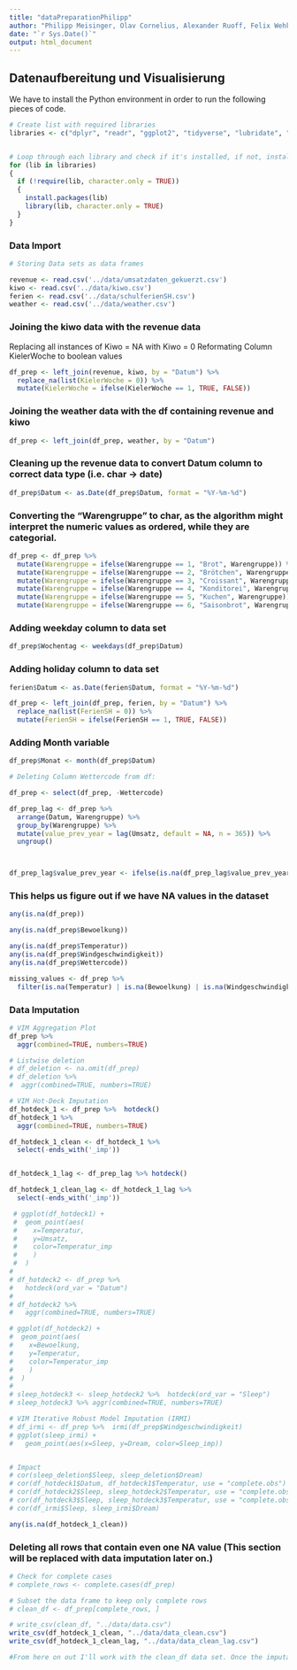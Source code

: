 ```yaml
---
title: "dataPreparationPhilipp"
author: "Philipp Meisinger, Olav Cornelius, Alexander Ruoff, Felix Wehkamp"
date: "`r Sys.Date()`"
output: html_document
---
```


## Datenaufbereitung und Visualisierung
We have to install the Python environment in order to run the following pieces of code.
```r
# Create list with required libraries
libraries <- c("dplyr", "readr", "ggplot2", "tidyverse", "lubridate", "VIM")


# Loop through each library and check if it's installed, if not, install it and then load it to include in this project
for (lib in libraries)
{
  if (!require(lib, character.only = TRUE))
  {
    install.packages(lib)
    library(lib, character.only = TRUE)
  }
}

```

### Data Import

```r
# Storing Data sets as data frames

revenue <- read.csv('../data/umsatzdaten_gekuerzt.csv')
kiwo <- read.csv('../data/kiwo.csv')
ferien <- read.csv('../data/schulferienSH.csv')
weather <- read.csv('../data/weather.csv')

```

### Joining the kiwo data with the revenue data

Replacing all instances of Kiwo = NA with Kiwo = 0 Reformating Column KielerWoche to boolean values

```r
df_prep <- left_join(revenue, kiwo, by = "Datum") %>%
  replace_na(list(KielerWoche = 0)) %>%
  mutate(KielerWoche = ifelse(KielerWoche == 1, TRUE, FALSE))

```

### Joining the weather data with the df containing revenue and kiwo

```r
df_prep <- left_join(df_prep, weather, by = "Datum")

```

### Cleaning up the revenue data to convert Datum column to correct data type (i.e. char -\> date)

```r
df_prep$Datum <- as.Date(df_prep$Datum, format = "%Y-%m-%d")
```

### Converting the "Warengruppe" to char, as the algorithm might interpret the numeric values as ordered, while they are categorial.

```r
df_prep <- df_prep %>%
  mutate(Warengruppe = ifelse(Warengruppe == 1, "Brot", Warengruppe)) %>%
  mutate(Warengruppe = ifelse(Warengruppe == 2, "Brötchen", Warengruppe)) %>%
  mutate(Warengruppe = ifelse(Warengruppe == 3, "Croissant", Warengruppe)) %>%
  mutate(Warengruppe = ifelse(Warengruppe == 4, "Konditorei", Warengruppe)) %>%
  mutate(Warengruppe = ifelse(Warengruppe == 5, "Kuchen", Warengruppe)) %>%
  mutate(Warengruppe = ifelse(Warengruppe == 6, "Saisonbrot", Warengruppe))
```

### Adding weekday column to data set

```r
df_prep$Wochentag <- weekdays(df_prep$Datum)
```

### Adding holiday column to data set

```r
ferien$Datum <- as.Date(ferien$Datum, format = "%Y-%m-%d")

df_prep <- left_join(df_prep, ferien, by = "Datum") %>%
  replace_na(list(FerienSH = 0)) %>%
  mutate(FerienSH = ifelse(FerienSH == 1, TRUE, FALSE))
```

### Adding Month variable
```r
df_prep$Monat <- month(df_prep$Datum)
```

```r
# Deleting Column Wettercode from df:

df_prep <- select(df_prep, -Wettercode)
```


```r

df_prep_lag <- df_prep %>%
  arrange(Datum, Warengruppe) %>%
  group_by(Warengruppe) %>%
  mutate(value_prev_year = lag(Umsatz, default = NA, n = 365)) %>%
  ungroup()



df_prep_lag$value_prev_year <- ifelse(is.na(df_prep_lag$value_prev_year), df_prep_lag$Umsatz, df_prep_lag$value_prev_year)


```


### This helps us figure out if we have NA values in the dataset

```r
any(is.na(df_prep))

any(is.na(df_prep$Bewoelkung))

any(is.na(df_prep$Temperatur))
any(is.na(df_prep$Windgeschwindigkeit))
any(is.na(df_prep$Wettercode))

missing_values <- df_prep %>%
  filter(is.na(Temperatur) | is.na(Bewoelkung) | is.na(Windgeschwindigkeit))

```

### Data Imputation
```r

# VIM Aggregation Plot
df_prep %>%
  aggr(combined=TRUE, numbers=TRUE)

# Listwise deletion
# df_deletion <- na.omit(df_prep)
# df_deletion %>%
#  aggr(combined=TRUE, numbers=TRUE)

# VIM Hot-Deck Imputation
df_hotdeck_1 <- df_prep %>%  hotdeck()
df_hotdeck_1 %>%
  aggr(combined=TRUE, numbers=TRUE)

df_hotdeck_1_clean <- df_hotdeck_1 %>%
  select(-ends_with('_imp'))


df_hotdeck_1_lag <- df_prep_lag %>% hotdeck()

df_hotdeck_1_clean_lag <- df_hotdeck_1_lag %>%
  select(-ends_with('_imp'))

 # ggplot(df_hotdeck1) +
 #  geom_point(aes(
 #    x=Temperatur,
 #    y=Umsatz,
 #    color=Temperatur_imp
 #    )
 #  )
# 
# df_hotdeck2 <- df_prep %>% 
#   hotdeck(ord_var = "Datum")
# 
# df_hotdeck2 %>%
#   aggr(combined=TRUE, numbers=TRUE)

# ggplot(df_hotdeck2) +
#  geom_point(aes(
#    x=Bewoelkung,
#    y=Temperatur,
#    color=Temperatur_imp
#    )
#  )
# 
# sleep_hotdeck3 <- sleep_hotdeck2 %>%  hotdeck(ord_var = "Sleep")
# sleep_hotdeck3 %>% aggr(combined=TRUE, numbers=TRUE)

# VIM Iterative Robust Model Imputation (IRMI)
# df_irmi <- df_prep %>%  irmi(df_prep$Windgeschwindigkeit)
# ggplot(sleep_irmi) +
#   geom_point(aes(x=Sleep, y=Dream, color=Sleep_imp))


# Impact
# cor(sleep_deletion$Sleep, sleep_deletion$Dream)
# cor(df_hotdeck1$Datum, df_hotdeck1$Temperatur, use = "complete.obs")
# cor(df_hotdeck2$Sleep, sleep_hotdeck2$Temperatur, use = "complete.obs")
# cor(df_hotdeck3$Sleep, sleep_hotdeck3$Temperatur, use = "complete.obs")
# cor(df_irmi$Sleep, sleep_irmi$Dream)
```


```r
any(is.na(df_hotdeck_1_clean))

```



### Deleting all rows that contain even one NA value (This section will be replaced with data imputation later on.)

```r
# Check for complete cases
# complete_rows <- complete.cases(df_prep)

# Subset the data frame to keep only complete rows
# clean_df <- df_prep[complete_rows, ]

# write_csv(clean_df, "../data/data.csv")
write_csv(df_hotdeck_1_clean, "../data/data_clean.csv")
write_csv(df_hotdeck_1_clean_lag, "../data/data_clean_lag.csv")

#From here on out I'll work with the clean_df data set. Once the imputation step is implemented, the following code can be used for both.
```